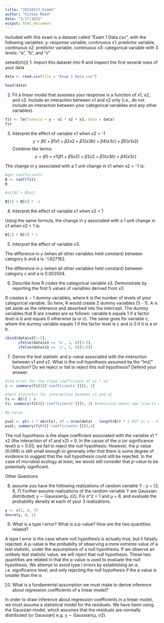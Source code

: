 ```yaml
---
title: "20210217_Exam1"
author: "Kinsey Reed"
date: "2/17/2021"
output: html_document
---
```


Included with this exam is a dataset called “Exam 1 Data.csv”, with the following variables:
y: response variable, continuous
x1: predictor variable, continuous
x2: predictor variable, continuous
x3: categorical variable with 3 levels: "a", "b", and "c"

setwd(ch())
1. Import this dataset into R and inspect the first several rows of your data

```r
data <- read.csv(file = "Exam 1 Data.csv")

head(data)

```


2. Fit a linear model that assumes your response is a function of x1, x2, and x3. Include an interaction
between x1 and x2 only (i.e., do not include an interaction between your categorical variables and any
other variables).

```r
fit <- lm(formula = y ~ x1 * x2 + x3, data = data)
fit


```

3. Interpret the effect of variable x1 when x2 = -1
$$y = \beta0 + \beta1x1 + \beta2x2 + \beta3(x3b) + \beta4(x3c) + \beta5(x1x2)$$
Combine like terms:
$$y = \beta0 + x1(\beta1 + \beta5x2) + \beta2x2 + \beta3(x3b) + \beta4(x3c)$$

The change in y associated with a 1 unit change in x1 when x2 = -1 is:
```r
#get coefficients
B <- coef(fit)
B

#x1(B1 + B5x2)

B[2] + B[6] * -1
```
4. Interpret the effect of variable x1 when x2 = 1

Using the same formula, the change in y associated with a 1 unit change in x1 when x2 = 1 is:
```r
B[2] + B[6] * 1

```

5. Interpret the effect of variable x3.

The difference in y (when all other variables held constant) between category b and a is -1.627162.

The difference in y (when all other variables held constant) between category c and a is 0.002504.



6. Describe how R codes the categorical variable x3. Demonstrate by reporting the first 5 values of
variables derived from x3

R creates k − 1 dummy variables, where k is the number of levels of your categorical variable. So here, R
would create 2 dummy variables (3 - 1). A is set aside as the reference and absorbed into the intercept.
The dummy variables that R are creates are as follows: variable b equals 1 if a factor level is b and equals 0 otherwise (a or c). The same goes for variable c, where the dummy variable equals 1 if the factor level is c and is 0 if it is a or b. 

```r
cbind(data$x3[1:5],
      ifelse(data$x3 == 'b', 1, 0)[1:5],
      ifelse(data$x3 == 'c', 1, 0)[1:5])
```


7. Derive the test statistic and p-value associated with the interaction between x1 and x2. What is the
null hypothesis assumed by the "lm()" function? Do we reject or fail to reject this null hypothesis?
Defend your answer.

```r
#std error for the slope coefficient of x1 * x2
s <- summary(fit)[['coefficients']][6, 2]

#test statistic for interaction between x1 and x2
ts <- B[6] / s
ts; summary(fit)[['coefficients']][6, 3] #semicolon means new line/in addition to (this note is so I can remember)

#p value

pval <- pt(-1 * abs(ts), df = nrow(data) - length(B)) * 2 #df is n - # of coefficients
pval; summary(fit)[['coefficients']][6,4]

```

The null hypothesis is the slope coefficient associated with the variable x1 * x2 (the interaction of x1 and x2) = 0. In the cause of the $\alpha$ (or significance level) p < 0.05, we fail to reject the null hypothesis. However, the p value (0.099) is still small enough to generally infer that there is some degree of evidence to suggest that the null hypothesis could still be rejected. In the case of microbial ecology at least, we would still consider that p-value to be potentially significant.


Other Questions

8. assume you have the following realizations of random variable Y : y = (3, 8, 7) 
Further assume realizations of the random variable Y are Gaussian distributed: y ∼ Gaussian(µ, σ2).
Fix σ^2 = 1 and µ = 8, and evaluate the probability density at each of your 3 realizations.

```r
y <- c(3, 8, 7)
dnorm(y, 8, 1)
```

9. What is a type I error? What is a p-value? How are the two quantities related?

A type I error is the case where null hypothesis is actually true, but it falsely rejected.
A p-value is the probabilty of observing a more extreme value of a test statistic, under the assumptions of a null hypothesis. If we observe an unlikely test statistic value, we will reject that null hypothesis. 
These two quantities are related in that the p-value is used to evaluate the null hypothesis. We attempt to avoid type I errors by establishing an $\alpha$, i.e. significance level, and only rejecting the null hypothesis if the p value is smaller than the $\alpha$. 

10. What is a fundamental assumption we must make to derive inference about regression coefficients of a
linear model?

In order to draw inference about regression coefficients in a linear model, we must assume a statistical model for the residuals. We have been using the Gaussian model, which assumes that the residuals are normally distributed (or Gaussian) e.g. y ∼ Gaussian(µ, σ2).

